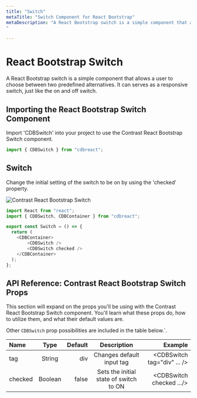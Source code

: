 ```yaml
---
title: "Switch"
metaTitle: "Switch Component for React Bootstrap"
metaDescription: "A React Bootstrap switch is a simple component that allows a user to choose between two predefined alternatives. It can serves as a responsive switch, just like the on and off switch.
"

---
```



# React Bootstrap Switch

A React Bootstrap switch is a simple component that allows a user to choose between two predefined alternatives. It can serves as a responsive switch, just like the on and off switch.

## Importing the React Bootstrap Switch Component

Import 'CDBSwitch' into your project to use the Contrast React Bootstrap Switch component.

```javascript
import { CDBSwitch } from "cdbreact";
```

## Switch 

Change the initial setting of the switch to be on by using the 'checked' property.

<img src={switch1} alt="Contrast React Bootstrap Switch" />


```javascript
import React from "react";
import { CDBSwitch, CDBContainer } from "cdbreact";

export const Switch = () => {
  return (
    <CDBContainer>
        <CDBSwitch />
        <CDBSwitch checked />
    </CDBContainer>
  );
};
```

## API Reference: Contrast React Bootstrap Switch Props

This section will expand on the props you'll be using with the Contrast React Bootstrap Switch component. You'll learn what these props do, how to utilize them, and what their default values are.

Other `CDBSwitch` prop possibilities are included in the table below.`.

| Name            | Type        | Default      |   Description| Example      |
| :------------- | :----------: | -----------: | :----------: | -----------: |
| tag            | String       | div          | Changes default input tag | <CDBSwitch tag="div" ... />  |
| checked        | Boolean      | false        | Sets the initial state of switch to ON | <CDBSwitch checked .../>  |
